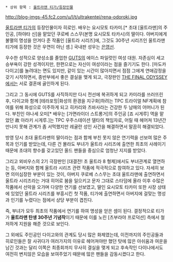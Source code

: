  * 상위 항목 : [[울트라맨 티가/등장인물]]

http://blog-imgs-45.fc2.com/u/l/t/ultrakentei/rena-odoroki.jpg

[[울트라맨 티가]]의 등장인물이자 히로인. 배우는 요시모토 타카미.[* 초대 [울트라맨]의 주인공, [하야타 신]을 맡았던 쿠로베 스스무(본명 요시모토 타카시)의 딸이다. 아버지에게 불멸의 명성을 안겨다 준 작품인 [울트라 시리즈]에, 그것도 30주년 시리즈인 울트라맨 티가에 등장한 것은 우연이 아닌 셈.] 국내판 성우는 [[은영선]].

우수한 성적으로 양성소를 졸업한 [[GUTS]]의 에이스 파일럿인 여성 대원. 자존심이 세고 승부욕이 강한 성격이지만, 한편으로는 자신이 여성이라는 점을 즐기기도 한다. [마도카 다이고]를 놀려대는 면도 있지만, 같이 있는 시간이 많아지면서 점점 그에게 연애감정을 갖기 시작하면서, 종반부에서 좋은 결실을 맺게 되고, 극장판인 [[THE FINAL ODYSSEY]]에서는 서로 결혼에 골인하게 된다. 

그리고 그 동시에 GUTS를 사직하지만 다시 전선에 복귀하게 되고 카미라를 쓰러뜨린 후, 다이고와 함께 [테라포밍|화성의 환경을 지구화]하려는 TPC 트라이얼 NF계획에 참여를 위해 화성으로 이주하게 되고 히카리와 츠바사라는 건강한 두 남매의 어머니가 된다. 부친인 야나세 오미[* 배우는 [가면라이더 스트롱거]의 주인공 [죠 시게루] 역을 맡았던 故 아라키 시게루.]는 TPC 우주스테이션 델타의 책임자로, 어릴 때 헤어져 13년간 만나지 못해 관계가 좀 서먹했지만 레귤란 성인 사건을 해결하면서 말끔히 해결되었다.

방영 당시 초대 울트라맨의 딸이라는 점과 함께 부친 못지 않은 연기력을 선보여 많은 주목과 인기를 받았는데, 다른 건 몰라도 부녀가 울트라 시리즈에 출연한 최초의 사례이기 때문에 초대의 향수를 갖고있던 올드 팬들을 중심으로 엄청난 지지를 받았다.

그리고 뫼비우스의 2기 극장판인 [대결전! 초 울트라 8 형제]에서도 부녀관계로 열연하는 등, 아버지와 함께 울트라 시리즈 관련 작품에 적극적으로 참여하고 있다. 자세히 보면 의미심장한 부분이 있는 것이, 아버지 쿠로베 스스무는 초대 울트라맨에 출연하면서 울트라 시리즈라는 거대 히어로 붐을 일으키고 문자 그대로 스타덤에 올라 이후 수많은 작품에서 선악을 오가며 다양한 연기를 선보였고, 딸인 요시모토 타카미 또한 사장 상태에 있었던 울트라 시리즈를 부흥시킨 첫 작품, 티가에 출연하면서 아버지에 걸맞는 명성과 인기를 누렸다는 점에서 상당 부분이 겹친다.

즉, 부녀가 모두 최초의 작품에서 연기를 하여 명성을 얻은 셈이 된다. 결정적으로 티가가 '''울트라맨 탄생 30주년 기념작'''이기 때문에 이를 노린 [츠부라야 프로덕션] 측에서 철저하게 지원을 해준 것으로 보인다.

그 외에도 주인공인 다이고와의 관계도 당시 많은 화제였는데, 이전까지의 주인공들과 히로인들은 잘 사귀다가 여러가지의 이유로 헤어져야만 했던 탓에 많은 아쉬움과 여운을 남긴 것과는 달리 이쪽은 최종회까지 무사히 결실을 맺게 되고 후속작인 다이나에서도 여전히 변치않은 모습을 보여주었기 때문에 많은 팬들을 감동시켰다고 한다.
